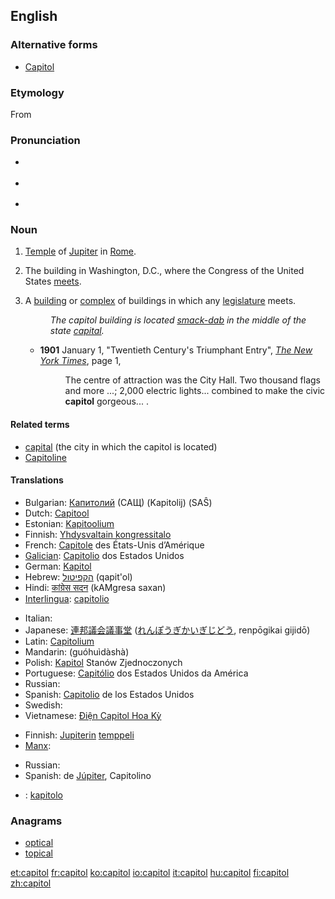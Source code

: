 {{also|Capitol}}
==English==

===Alternative forms===
* {{sense|Washington D.C. building for U.S. Congress}} [[Capitol]] {{italbrac|usually capitalized}}

===Etymology===
From {{etyl|la}} {{term|lang=la|capitolium|capitōlium}}

===Pronunciation===
* {{a|UK}} {{IPA|/ˈkæp.ɪ.təl/}}
* {{a|US}} {{IPA|[ˈkæpɨɾəɫ]}}
* {{homophones|capital}}

===Noun===
{{en-noun}}

# [[temple|Temple]] of [[Jupiter]] in [[Rome]].
# {{rare|_|as lowercase}} The building in Washington, D.C., where the Congress of the United States [[meet]]s.
# A [[building]] or [[complex]] of buildings in which any [[legislature]] meets.
#: ''The capitol building is located [[smack-dab]] in the middle of the state [[capital]].''
#* '''1901''' January 1, "Twentieth Century's Triumphant Entry", ''[[w:The New York Times|The New York Times]]'', page 1,<!--confirmed on microfilm-->
#*: The centre<!--sic--> of attraction was the City Hall. Two thousand flags and more&nbsp;...; 2,000 electric lights... combined to make the civic '''capitol''' gorgeous...&nbsp;.

====Related terms====
* [[capital]] (the city in which the capitol is located)
* [[Capitoline]]

====Translations====
{{trans-top|the building in Washington, D.C., where the Congress of the United States meets}}
* Bulgarian: [[Капитолий]] (САЩ) (Kapitolij) (SAŜ)
* Dutch: [[Capitool]]
* Estonian: [[Kapitoolium]]
* Finnish: [[Yhdysvaltain kongressitalo]]
* French: [[Capitole]] des États-Unis d’Amérique {{m}}
* [[Galician]]: [[Capitolio]] dos Estados Unidos {{m}}
* German: [[Kapitol]] {{n}}
* Hebrew: [[הקפיטול]] (qapit'ol)
* Hindi: [[कांग्रेस सदन]] (kAMgresa saxan) {{m}}
* [[Interlingua]]: [[capitolio]]
{{trans-mid}}
* Italian: {{t-|it|Campidoglio|m}}
* Japanese: [[連邦議会議事堂]] ([[れんぽうぎかいぎじどう]], renpōgikai gijidō)
* Latin: [[Capitolium]] {{n}}
* Mandarin: {{zh-ts|國會大廈|国会大厦}} (guóhuìdàshà)
* Polish: [[Kapitol]] Stanów Zjednoczonych
* Portuguese: [[Capitólio]] dos Estados Unidos da América {{m}}
* Russian: {{t|ru|Капитолий|m|sc=Cyrl|tr=Kapitólij|alt=Капито́лий}}
* Spanish: [[Capitolio]] de los Estados Unidos {{m}}
* Swedish: {{t|sv|Kapitolium}}
* Vietnamese: [[Điện Capitol Hoa Kỳ]]
{{trans-bottom}}

{{trans-top|temple of Jupiter in Rome}}
* Finnish: [[Jupiter]]in [[temppeli]]
* [[Manx]]: {{t|gv|Çhiamble Yupiter|m}}
{{trans-mid}}
* Russian: {{t|ru|Капитолий|m|sc=Cyrl|tr=Kapitólij|alt=Капито́лий}}
* Spanish: {{t+|es|templo|alt=Templo}} de [[Júpiter]], Capitolino
{{trans-bottom}}

{{checktrans-top}}
* {{ttbc|eo}}: [[kapitolo]]
{{trans-mid}}
{{trans-bottom}}

===Anagrams===
* [[optical#English|optical]]
* [[topical#English|topical]]

[[et:capitol]]
[[fr:capitol]]
[[ko:capitol]]
[[io:capitol]]
[[it:capitol]]
[[hu:capitol]]
[[fi:capitol]]
[[zh:capitol]]